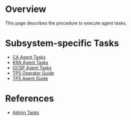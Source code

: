 = Overview =

This page describes the procedure to execute agent tasks.

= Subsystem-specific Tasks =
* [[CA Agent Tasks]]
* [[KRA Agent Tasks]]
* [[OCSP Agent Tasks]]
* [https://github.com/dogtagpki/pki/wiki/TPS-Operator-Guide TPS Operator Guide]
* [https://github.com/dogtagpki/pki/wiki/TPS-Agent-Guide TPS Agent Guide]

= References =

* [[Admin Tasks]]